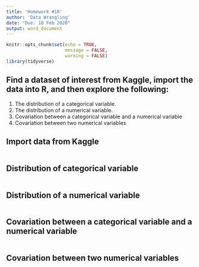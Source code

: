 ```yaml
---
title: 'Homework #10'
author: 'Data Wrangling'
date: "Due: 10 Feb 2020"
output: word_document
---
```


```r
knitr::opts_chunk$set(echo = TRUE,
                      message = FALSE,
                      warning = FALSE)
library(tidyverse)
```

## Find a dataset of interest from Kaggle, import the data into R, and then explore the following:

1.  The distribution of a categorical variable.
1.  The distribution of a numerical variable.
1.  Covariation between a categorical variable and a numerical variable
1.  Covariation between two numerical variables

## Import data from Kaggle

```r

```


## Distribution of categorical variable

```r

```

## Distribution of a numerical variable  

```r

```


## Covariation between a categorical variable and a numerical variable

```r

```


## Covariation between two numerical variables  

```r

```

